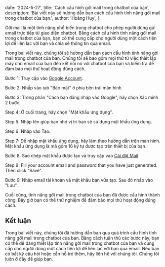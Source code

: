   date: '2024-5-27',
  title: 'Cách cấu hình gởi mail trong chatbot của bạn',
  description:
    'Bài viết này sẽ hướng dẫn bạn cách cấu hình tính năng gởi mail trong chatbot của bạn.',
  author: 'Hoàng Huy',
}

Gởi mail là một tính năng phổ biến trong chatbot cho phép người dùng gửi email trực tiếp từ giao diện chatbot. Bằng cách cấu hình tính năng gởi mail trong chatbot của bạn, bạn có thể cung cấp cho người dùng một cách tiện lợi để liên lạc với bạn và chia sẻ thông tin qua email.

Trong bài viết này, chúng tôi sẽ hướng dẫn bạn cách cấu hình tính năng gởi mail trong chatbot của bạn. Chúng tôi sẽ bao gồm mọi thứ từ việc thiết lập máy chủ email của bạn đến kết nối nó với chatbot của bạn và kiểm tra để đảm bảo mọi thứ hoạt động đúng cách.

Bước 1: Truy cập vào [Google Account](https://myaccount.google.com/).

Bước 2: Nhấp vào tab "Bảo mật" ở phía bên trái màn hình.

Bước 3: Trong phần "Cách bạn đăng nhập vào Google", hãy chọn Xác minh 2 bước.

Step 4: Ở cuối trang, hãy chọn "Mật khẩu ứng dụng".

Step 5: Nhập tên giúp bạn nhớ vị trí bạn sẽ sử dụng mật khẩu ứng dụng.

Step 6: Nhấp vào Tạo.

Step 7: Để nhập mật khẩu ứng dụng, hãy làm theo hướng dẫn trên màn hình. Mật khẩu ứng dụng là mã gồm 16 ký tự được tạo trên thiết bị của bạn.

Bước 8: Sao chép mật khẩu được tạo và truy cập vào [Cài đặt Mail](https://www.dialoguebot.tech/settings/mail)

Step 9: Fill your account email and password that you have just generated. Then click "Save".

Bước 9: Nhập email tài khoản và mật khẩu bạn vừa tạo. Sau đó nhấp vào "Lưu".

Cuối cùng, tính năng gởi mail trong chatbot của bạn đã được cấu hình thành công. Bây giờ bạn có thể thử nghiệm để đảm bảo mọi thứ hoạt động đúng cách.

## Kết luận

Trong bài viết này, chúng tôi đã hướng dẫn bạn qua quá trình cấu hình tính năng gởi mail trong chatbot của bạn. Bằng cách tuân thủ các bước này, bạn có thể dễ dàng thiết lập tính năng gởi mail trong chatbot của bạn và cung cấp cho người dùng một cách tiện lợi để liên lạc với bạn qua email. Nếu bạn có bất kỳ câu hỏi hoặc cần hỗ trợ thêm, hãy liên hệ với chúng tôi. Chúng tôi luôn ở đây để giúp bạn.
